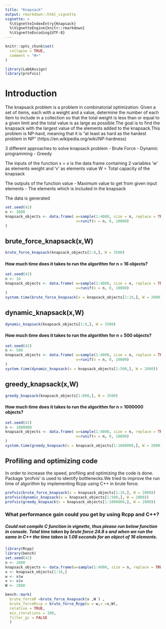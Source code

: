 ```yaml
---
title: "Knapsack"
output: rmarkdown::html_vignette
vignette: >
  %\VignetteIndexEntry{Knapsack}
  %\VignetteEngine{knitr::rmarkdown}
  %\VignetteEncoding{UTF-8}
---
```


```r
knitr::opts_chunk$set(
  collapse = TRUE,
  comment = "#>"
)
```

```r
library(Lab6Assign)
library(profvis)
```
# Introduction
The knapsack problem is a problem in combinatorial optimization: Given a set of items, each with a weight and a value, determine the number of each item to include in a collection so that the total weight is less than or equal to a given limit and the total value is as large as possible.The goal is to find the knapsack with the largest value of the elements added to the knapsack.This problem is NP-hard, meaning that it is ”at least as hard as the hardest problem in NP” (https://en.wikipedia.org/wiki/NP-hardness)

3 different approaches to solve knapsack problem
- Brute Force
- Dynamic programming
- Greedy

The inputs of the function 
x = x is the data frame containing 2 variables 'w' as elements weight and 'v' as elements value 
W = Total capacity of the knapsack

The outputs of the function
value - Maximum value to get from given input
elements - The elements which is included in the knapsack 

The data is generated

``` r
set.seed(42) 
n <- 3000   
knapsack_objects <- data.frame( w=sample(1:4000, size = n, replace = TRUE),
                                v=runif(n = n, 0, 10000)
)
```

## brute_force_knapsack(x,W)

```r
brute_force_knapsack(knapsack_objects[1:8,], W = 3500)
```

#### How much time does it takes to run the algorithm for n = 16 objects?

``` r
set.seed(42) 
n <- 16   
knapsack_objects <- data.frame( w=sample(1:4000, size = n, replace = TRUE),
                                v=runif(n = n, 0, 10000)
)
system.time(brute_force_knapsack(x = knapsack_objects[1:16,], W = 2000))
```

## dynamic_knapsack(x,W)

```r
dynamic_knapsack(knapsack_objects[1:8,], W = 3500)
```

#### How much time does it takes to run the algorithm for n = 500 objects?

``` r
set.seed(42) 
n <- 500   
knapsack_objects <- data.frame( w=sample(1:4000, size = n, replace = TRUE),
                                v=runif(n = n, 0, 10000)
)
system.time(dynamic_knapsack(x = knapsack_objects[1:500,], W = 2000))
```

## greedy_knapsack(x,W)

```r
greedy_knapsack(knapsack_objects[1:800,], W = 3500)
```
#### How much time does it takes to run the algorithm for n = 1000000 objects?

``` r
set.seed(42) 
n <- 1000000   
knapsack_objects <- data.frame( w=sample(1:4000, size = n, replace = TRUE),
                                v=runif(n = n, 0, 10000)
)
system.time(greedy_knapsack(x = knapsack_objects[1:1000000,], W = 2000))
```

## Profiling and optimizing code
In order to increase the speed, profiling and optimizing the code is done. Package 'profvis' is used to identify bottlenecks.We tried to improve the run time of algorithm by implementing Rcpp using C++ in brute force.

``` r
profvis(brute_force_knapsack(x = knapsack_objects[1:16,], W = 2000))
profvis(dynamic_knapsack(x = knapsack_objects[1:500,], W = 2000))
profvis(greedy_knapsack(x = knapsack_objects[1:1000000,], W = 2000))
```

### What performance gain could you get by using Rcpp and C++?

##### Could not compile C function in vignette, thus please run below function in console. Total time taken by brute force 24.8 s and when we run the same in C++ the time taken is 1.08 seconds for an object of 16 elements.

``` r
library(Rcpp)
library(bench)
set.seed(42)
n <- 2000
knapsack_objects <- data.frame(w=sample(1:4000, size = n, replace = TRUE),v=runif(n = n, 0, 10000))
x <- knapsack_objects[1:16,]
w <- x$w
v <- x$v
W <- 2000

bench::mark(
  brute_forceR =brute_force_knapsack(x ,W ) ,
  brute_forceRccp = brute_force_Rcpp(w = w,v =v,W),
  relative = TRUE,
  min_iterations = 100,
  filter_gc = FALSE
  )
```
